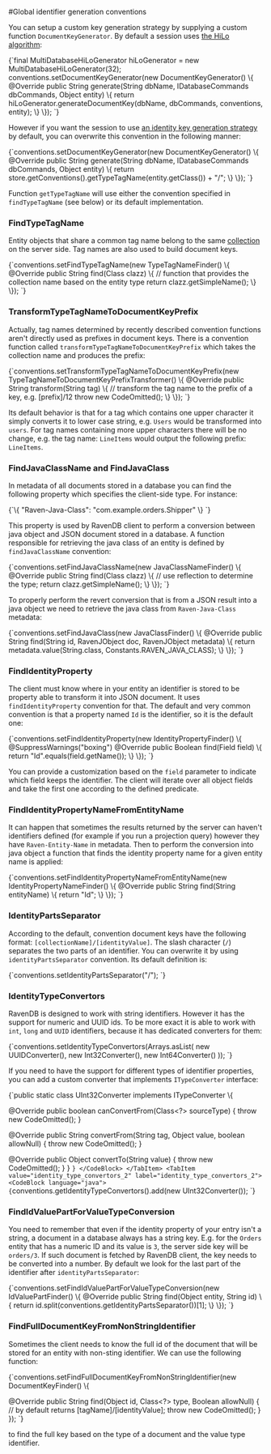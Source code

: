 
#Global identifier generation conventions



You can setup a custom key generation strategy by supplying a custom function `DocumentKeyGenerator`. By default a session uses [the HiLo algorithm](../../../../client-api/document-identifiers/hilo-algorithm.mdx):

<TabItem value="key_generator_hilo" label="key_generator_hilo">
<CodeBlock language="java">
{`final MultiDatabaseHiLoGenerator hiLoGenerator = new MultiDatabaseHiLoGenerator(32);
conventions.setDocumentKeyGenerator(new DocumentKeyGenerator() \{
  @Override
  public String generate(String dbName, IDatabaseCommands dbCommands, Object entity) \{
    return hiLoGenerator.generateDocumentKey(dbName, dbCommands, conventions, entity);
  \}
\});
`}
</CodeBlock>
</TabItem>

However if you want the session to use [an identity key generation strategy](../../../../client-api/document-identifiers/working-with-document-ids.mdx#identity-ids) by default, you can overwrite this convention in the following manner:

<TabItem value="key_generator_identityKeys" label="key_generator_identityKeys">
<CodeBlock language="java">
{`conventions.setDocumentKeyGenerator(new DocumentKeyGenerator() \{
  @Override
  public String generate(String dbName, IDatabaseCommands dbCommands, Object entity) \{
    return store.getConventions().getTypeTagName(entity.getClass()) + "/";
  \}
\});
`}
</CodeBlock>
</TabItem>

Function `getTypeTagName` will use either the convention specified in `findTypeTagName` (see below) or its default implementation.

### FindTypeTagName

Entity objects that share a common tag name belong to the same [collection](../../../../client-api/faq/what-is-a-collection.mdx) on the server side. Tag names are also used to build document keys.

<TabItem value="find_type_tagname" label="find_type_tagname">
<CodeBlock language="java">
{`conventions.setFindTypeTagName(new TypeTagNameFinder() \{
  @Override
  public String find(Class<?> clazz) \{
    // function that provides the collection name based on the entity type
    return clazz.getSimpleName();
  \}
\});
`}
</CodeBlock>
</TabItem>


### TransformTypeTagNameToDocumentKeyPrefix

Actually, tag names determined by recently described convention functions aren't directly used as prefixes in document keys. There is a convention function called `transformTypeTagNameToDocumentKeyPrefix` which takes the collection name and produces the prefix:

<TabItem value="transform_tag_name_to_prefix" label="transform_tag_name_to_prefix">
<CodeBlock language="java">
{`conventions.setTransformTypeTagNameToDocumentKeyPrefix(new TypeTagNameToDocumentKeyPrefixTransformer() \{
  @Override
  public String transform(String tag) \{
    // transform the tag name to the prefix of a key, e.g. [prefix]/12
    throw new CodeOmitted();
  \}
\});
`}
</CodeBlock>
</TabItem>

Its default behavior is that for a tag which contains one upper character it simply converts it to lower case string, e.g. `Users` would be transformed into `users`. For tag names containing more upper characters there will be no change, e.g. the tag name: `LineItems` would output the following prefix: `LineItems`.

### FindJavaClassName and FindJavaClass

In metadata of all documents stored in a database you can find the following property which specifies the client-side type. For instance:

<TabItem value="json" label="json">
<CodeBlock language="json">
{`\{
    "Raven-Java-Class": "com.example.orders.Shipper"
\}
`}
</CodeBlock>
</TabItem>

This property is used by RavenDB client to perform a conversion between java object and JSON document stored in a database. A function responsible for retrieving the java class of an entity is defined by `findJavaClassName` convention:

<TabItem value="find_type_name" label="find_type_name">
<CodeBlock language="java">
{`conventions.setFindJavaClassName(new JavaClassNameFinder() \{
  @Override
  public String find(Class<?> clazz) \{
    // use reflection to determine the type;
    return clazz.getSimpleName();
  \}
\});
`}
</CodeBlock>
</TabItem>

To properly perform the revert conversion that is from a JSON result into a java object we need to retrieve the java class from `Raven-Java-Class` metadata:

<TabItem value="find_clr_type" label="find_clr_type">
<CodeBlock language="java">
{`conventions.setFindJavaClass(new JavaClassFinder() \{
  @Override
  public String find(String id, RavenJObject doc, RavenJObject metadata) \{
    return metadata.value(String.class, Constants.RAVEN_JAVA_CLASS);
  \}
\});
`}
</CodeBlock>
</TabItem>


### FindIdentityProperty

The client must know where in your entity an identifier is stored to be property able to transform it into JSON document. It uses `findIdentityProperty` convention for that. The default and very common convention is that a property named `Id` is the identifier, so it is the default one:

<TabItem value="find_identity_property" label="find_identity_property">
<CodeBlock language="java">
{`conventions.setFindIdentityProperty(new IdentityPropertyFinder() \{
  @SuppressWarnings("boxing")
  @Override
  public Boolean find(Field field) \{
    return "Id".equals(field.getName());
  \}
\});
`}
</CodeBlock>
</TabItem>

You can provide a customization based on the `field` parameter to indicate which field keeps the identifier. The client will iterate over all object fields and take the first one according to the defined predicate.

### FindIdentityPropertyNameFromEntityName

It can happen that sometimes the results returned by the server can haven't identifiers defined (for example if you run a projection query) however they have `Raven-Entity-Name` in metadata.
Then to perform the conversion into java object a function that finds the identity property name for a given entity name is applied:

<TabItem value="find_iden_propn_name_from_entity_name" label="find_iden_propn_name_from_entity_name">
<CodeBlock language="java">
{`conventions.setFindIdentityPropertyNameFromEntityName(new IdentityPropertyNameFinder() \{
  @Override
  public String find(String entityName) \{
    return "Id";
  \}
\});
`}
</CodeBlock>
</TabItem>

### IdentityPartsSeparator

According to the default, convention document keys have the following format: `[collectionName]/[identityValue]`. The slash character (`/`) separates the two parts of an identifier.
You can overwrite it by using `identityPartsSeparator` convention. Its default definition is:

<TabItem value="identity_part_separator" label="identity_part_separator">
<CodeBlock language="java">
{`conventions.setIdentityPartsSeparator("/");
`}
</CodeBlock>
</TabItem>

### IdentityTypeConvertors

RavenDB is designed to work with string identifiers. However it has the support for numeric and UUID ids. To be more exact it is able to work with `int`, `long` and `UUID` identifiers,
because it has dedicated converters for them:

<TabItem value="identity_type_convertors" label="identity_type_convertors">
<CodeBlock language="java">
{`conventions.setIdentityTypeConvertors(Arrays.asList(
  new UUIDConverter(),
  new Int32Converter(),
  new Int64Converter()
  ));
`}
</CodeBlock>
</TabItem>

If you need to have the support for different types of identifier properties, you can add a custom converter that implements `ITypeConverter` interface:

<TabItem value="custom_converter" label="custom_converter">
<CodeBlock language="java">
{`public static class UInt32Converter implements ITypeConverter \{

  @Override
  public boolean canConvertFrom(Class<?> sourceType) \{
    throw new CodeOmitted();
  \}

  @Override
  public String convertFrom(String tag, Object value, boolean allowNull) \{
    throw new CodeOmitted();
  \}

  @Override
  public Object convertTo(String value) \{
    throw new CodeOmitted();
  \}
\}
`}
</CodeBlock>
</TabItem>
<TabItem value="identity_type_convertors_2" label="identity_type_convertors_2">
<CodeBlock language="java">
{`conventions.getIdentityTypeConvertors().add(new UInt32Converter());
`}
</CodeBlock>
</TabItem>

### FindIdValuePartForValueTypeConversion

You need to remember that even if the identity property of your entry isn't a string, a document in a database always has a string key. E.g. for the `Orders` entity that has
a numeric ID and its value is `3`, the server side key will be `orders/3`. If such document is fetched by RavenDB client, the key needs to be converted into a number. By default
we look for the last part of the identifier after `identityPartsSeparator`:

<TabItem value="find_id_value_part_for_value_type_conversion" label="find_id_value_part_for_value_type_conversion">
<CodeBlock language="java">
{`conventions.setFindIdValuePartForValueTypeConversion(new IdValuePartFinder() \{
  @Override
  public String find(Object entity, String id) \{
    return id.split(conventions.getIdentityPartsSeparator())[1];
  \}
\});
`}
</CodeBlock>
</TabItem>

### FindFullDocumentKeyFromNonStringIdentifier

Sometimes the client needs to know the full id of the document that will be stored for an entity with non-sting identifier. We can use the following function:

<TabItem value="find_full_doc_key_from_non_string_identifier" label="find_full_doc_key_from_non_string_identifier">
<CodeBlock language="java">
{`conventions.setFindFullDocumentKeyFromNonStringIdentifier(new DocumentKeyFinder() \{

  @Override
  public String find(Object id, Class<?> type, Boolean allowNull) \{
    // by default returns [tagName]/[identityValue];
    throw new CodeOmitted();
  \}
\});
`}
</CodeBlock>
</TabItem>

to find the full key based on the type of a document and the value type identifier.


